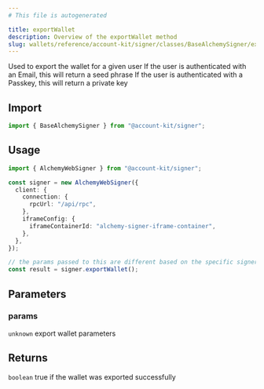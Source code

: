 ```yaml
---
# This file is autogenerated

title: exportWallet
description: Overview of the exportWallet method
slug: wallets/reference/account-kit/signer/classes/BaseAlchemySigner/exportWallet
---
```


Used to export the wallet for a given user
If the user is authenticated with an Email, this will return a seed phrase
If the user is authenticated with a Passkey, this will return a private key

## Import

```ts
import { BaseAlchemySigner } from "@account-kit/signer";
```

## Usage

```ts
import { AlchemyWebSigner } from "@account-kit/signer";

const signer = new AlchemyWebSigner({
  client: {
    connection: {
      rpcUrl: "/api/rpc",
    },
    iframeConfig: {
      iframeContainerId: "alchemy-signer-iframe-container",
    },
  },
});

// the params passed to this are different based on the specific signer
const result = signer.exportWallet();
```

## Parameters

### params

`unknown`
export wallet parameters

## Returns

`boolean`
true if the wallet was exported successfully
